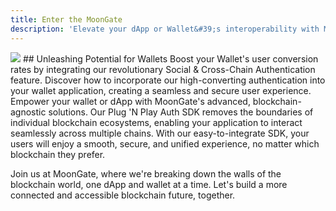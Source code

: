 ```yaml
---
title: Enter the MoonGate
description: 'Elevate your dApp or Wallet&#39;s interoperability with MoonGate&#39;s Plug &#39;N Play Auth SDK.'
---
```

<Frame caption="MoonGate enables existing web3 users from other chains to login to your dApp as well as new users using social logins.">
<img src="/images/moongate-intro-image.png"/>
</Frame>
## Unleashing Potential for Wallets
Boost your Wallet's user conversion rates by integrating our revolutionary Social & Cross-Chain Authentication feature.

<CardGroup cols={1}>
  <Card
    title="Embark On Your Journey"
    icon="rocket"
    href="authentication/introduction"
  >
    Discover how to incorporate our high-converting authentication into your wallet application, creating a seamless and secure user experience.
  </Card>
</CardGroup>
Empower your wallet or dApp with MoonGate&#39;s advanced, blockchain-agnostic solutions. Our Plug &#39;N Play Auth SDK removes the boundaries of individual blockchain ecosystems, enabling your application to interact seamlessly across multiple chains. With our easy-to-integrate SDK, your users will enjoy a smooth, secure, and unified experience, no matter which blockchain they prefer.

Join us at MoonGate, where we&#39;re breaking down the walls of the blockchain world, one dApp and wallet at a time. Let&#39;s build a more connected and accessible blockchain future, together.